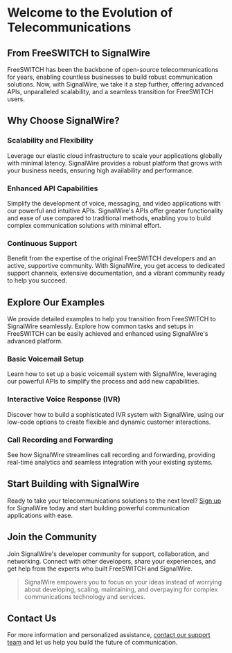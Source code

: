 

# Welcome to the Evolution of Telecommunications

## From FreeSWITCH to SignalWire

FreeSWITCH has been the backbone of open-source telecommunications for years, enabling countless businesses to build robust communication solutions. Now, with SignalWire, we take it a step further, offering advanced APIs, unparalleled scalability, and a seamless transition for FreeSWITCH users.

## Why Choose SignalWire?

### Scalability and Flexibility
Leverage our elastic cloud infrastructure to scale your applications globally with minimal latency. SignalWire provides a robust platform that grows with your business needs, ensuring high availability and performance.

### Enhanced API Capabilities
Simplify the development of voice, messaging, and video applications with our powerful and intuitive APIs. SignalWire's APIs offer greater functionality and ease of use compared to traditional methods, enabling you to build complex communication solutions with minimal effort.

### Continuous Support
Benefit from the expertise of the original FreeSWITCH developers and an active, supportive community. With SignalWire, you get access to dedicated support channels, extensive documentation, and a vibrant community ready to help you succeed.

## Explore Our Examples

We provide detailed examples to help you transition from FreeSWITCH to SignalWire seamlessly. Explore how common tasks and setups in FreeSWITCH can be easily achieved and enhanced using SignalWire's advanced platform.

### Basic Voicemail Setup
Learn how to set up a basic voicemail system with SignalWire, leveraging our powerful APIs to simplify the process and add new capabilities.

### Interactive Voice Response (IVR)
Discover how to build a sophisticated IVR system with SignalWire, using our low-code options to create flexible and dynamic customer interactions.

### Call Recording and Forwarding
See how SignalWire streamlines call recording and forwarding, providing real-time analytics and seamless integration with your existing systems.

## Start Building with SignalWire

Ready to take your telecommunications solutions to the next level? [Sign up](https://signalwire.com/signup) for SignalWire today and start building powerful communication applications with ease.

## Join the Community

Join SignalWire's developer community for support, collaboration, and networking. Connect with other developers, share your experiences, and get help from the experts who built FreeSWITCH and SignalWire.

<blockquote>
    SignalWire empowers you to focus on your ideas instead of worrying about developing, scaling, maintaining, and overpaying for complex communications technology and services.
</blockquote>

## Contact Us

For more information and personalized assistance, [contact our support team](https://signalwire.com/contact) and let us help you build the future of communication.
